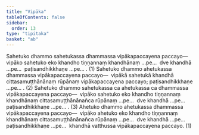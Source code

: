 ```yaml
---
title: "Vipāka"
tableOfContents: false
sidebar:
  order: 13
type: "tipitaka"
basket: "ab"
---
```



<DynamicBreadcrumb />

<Division number="112">

<Paragraph number="306">
Sahetuko dhammo sahetukassa dhammassa vipākapaccayena paccayo—  vipāko sahetuko eko khandho tiṇṇannaṃ khandhānaṃ …pe…  dve khandhā …pe…  paṭisandhikkhaṇe …pe… . (1)
</Paragraph>

<Paragraph number="307">
Sahetuko dhammo ahetukassa dhammassa vipākapaccayena paccayo—  vipākā sahetukā khandhā cittasamuṭṭhānānaṃ rūpānaṃ vipākapaccayena paccayo; paṭisandhikkhaṇe …pe… . (2)
</Paragraph>

<Paragraph number="308">
Sahetuko dhammo sahetukassa ca ahetukassa ca dhammassa vipākapaccayena paccayo—  vipāko sahetuko eko khandho tiṇṇannaṃ khandhānaṃ cittasamuṭṭhānānañca rūpānaṃ …pe…  dve khandhā …pe…  paṭisandhikkhaṇe …pe… . (3)
</Paragraph>

<Paragraph number="309">
Ahetuko dhammo ahetukassa dhammassa vipākapaccayena paccayo—  vipāko ahetuko eko khandho tiṇṇannaṃ khandhānaṃ cittasamuṭṭhānānañca rūpānaṃ …pe…  dve khandhā …pe…  paṭisandhikkhaṇe …pe…  khandhā vatthussa vipākapaccayena paccayo. (1)
</Paragraph>
</Division>